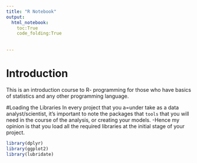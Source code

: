 ```yaml
---
title: "R Notebook"
output: 
  html_notebook:
    toc:True
    code_folding:True
    
    
---
```

# Introduction

This is an introduction course to R- programming for those who have basics of statistics and any other programming language.


#Loading the Libraries
 In every project that you a=under take as a data analyst/scientist, it's important to note the packages that `tools` that you will need in the course of the analysis, or creating your models.
 -Hence my opinion is that you load all the required libraries at the initial stage of your  project.

```r

library(dplyr)
library(ggplot2)
library(lubridate)

```


